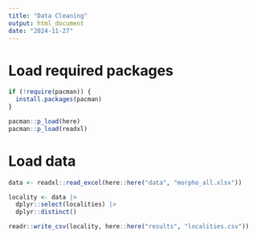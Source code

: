 ```yaml
---
title: "Data Cleaning"
output: html_document
date: "2024-11-27"
---
```


# Load required packages

```r
if (!require(pacman)) {
  install.packages(pacman)
}

pacman::p_load(here)
pacman::p_load(readxl)
```

# Load data

```r
data <- readxl::read_excel(here::here("data", "morpho_all.xlsx"))

locality <- data |> 
  dplyr::select(localities) |> 
  dplyr::distinct()

readr::write_csv(locality, here::here("results", "localities.csv"))
```


